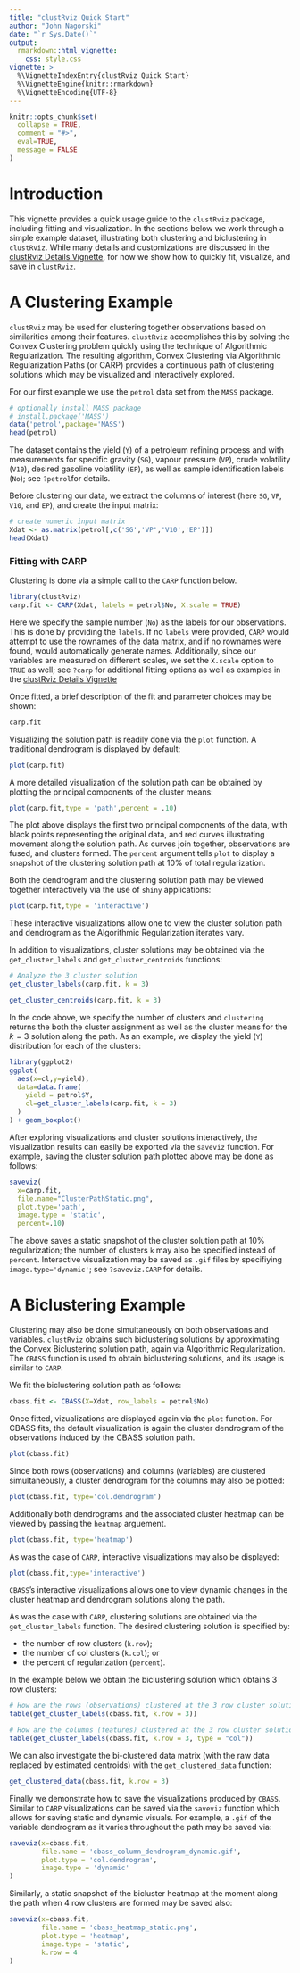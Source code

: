 ```yaml
---
title: "clustRviz Quick Start"
author: "John Nagorski"
date: "`r Sys.Date()`"
output: 
  rmarkdown::html_vignette:
    css: style.css
vignette: >
  %\VignetteIndexEntry{clustRviz Quick Start}
  %\VignetteEngine{knitr::rmarkdown}
  %\VignetteEncoding{UTF-8}
---
```


```r
knitr::opts_chunk$set(
  collapse = TRUE,
  comment = "#>",
  eval=TRUE,
  message = FALSE
)
```
\renewcommand{\vec}[1]{\boldsymbol{#1}}

# Introduction

This vignette provides a quick usage guide to the `clustRviz` package,
including fitting and visualization.
In the sections below we work through a simple example dataset,
illustrating both clustering and biclustering in `clustRviz`.
While many details and customizations are discussed in the
[clustRviz Details Vignette](clustRvizDetails.html),
for now we show how to quickly fit, visualize, and
save in `clustRviz`.

# A Clustering Example

`clustRviz` may be used for clustering together observations based on
similarities among their features.
`clustRviz` accomplishes this by solving the Convex Clustering problem
quickly using the technique of Algorithmic Regularization.
The resulting algorithm, Convex Clustering via Algorithmic Regularization Paths
(or CARP) provides a continuous path of clustering solutions which may
be visualized and interactively explored.

For our first example we use the `petrol` data set from the `MASS` package.

```r
# optionally install MASS package
# install.package('MASS')
data('petrol',package='MASS')
head(petrol)
```

The dataset contains the yield (`Y`) of a petroleum refining process and
with measurements for specific gravity (`SG`), vapour pressure (`VP`),
crude volatility (`V10`),
desired gasoline volatility (`EP`), as well as sample
identification labels (`No`); see `?petrol`for details.

Before clustering our data, we extract the columns of interest
(here `SG`, `VP`, `V10`, and `EP`), and create the input matrix:

```r
# create numeric input matrix
Xdat <- as.matrix(petrol[,c('SG','VP','V10','EP')])
head(Xdat)
```

### Fitting with CARP

Clustering is done via a simple call to the `CARP` function below.

```r
library(clustRviz)
carp.fit <- CARP(Xdat, labels = petrol$No, X.scale = TRUE)
```

Here we specify the sample number (`No`) as the labels for our observations.
This is done by providing the `labels`. If no `labels` were provided, `CARP` would
attempt to use the rownames of the data matrix, and if no rownames were found, would
automatically generate names.
Additionally, since our variables are measured on different scales, we
set the `X.scale` option to `TRUE` as well; see `?carp` for additional
fitting options as well as examples in the
[clustRviz Details Vignette](clustRvizDetails.html)

Once fitted, a brief description of the fit and parameter choices may be shown:

```r
carp.fit
```

Visualizing the solution path is readily done via the `plot` function.
A traditional dendrogram is displayed by default:

```r
plot(carp.fit)
```

A more detailed visualization of the solution path can be obtained by
plotting the principal components of the cluster means:

```r
plot(carp.fit,type = 'path',percent = .10)
```

The plot above displays the first two principal components of the
data, with black points representing the original data, and red
curves illustrating movement along the solution path. As curves
join together, observations are fused, and clusters formed.
The `percent` argument tells `plot` to display a snapshot of the
clustering solution path at $10\%$ of total regularization.

Both the dendrogram and the clustering solution path may be
viewed together interactively via the use of `shiny` applications:

```r
plot(carp.fit,type = 'interactive')
```

These interactive visualizations allow one to view the cluster
solution path and dendrogram as the Algorithmic Regularization
iterates vary.

In addition to visualizations, cluster solutions may be obtained
via the `get_cluster_labels` and `get_cluster_centroids` functions:

```r
# Analyze the 3 cluster solution
get_cluster_labels(carp.fit, k = 3)

get_cluster_centroids(carp.fit, k = 3)
```

In the code above, we specify the number of clusters and `clustering`
returns the both the cluster assignment as well as the cluster means
for the $k=3$ solution along the path. As an example, we display the
yield (`Y`) distribution for each of the clusters:

```r
library(ggplot2)
ggplot(
  aes(x=cl,y=yield),
  data=data.frame(
    yield = petrol$Y,
    cl=get_cluster_labels(carp.fit, k = 3)
  )
) + geom_boxplot()
```

After exploring visualizations and cluster solutions interactively,
the visualization results can easily be exported via the `saveviz`
function. For example, saving the cluster solution path plotted
above may be done as follows:

```r
saveviz(
  x=carp.fit,
  file.name="ClusterPathStatic.png",
  plot.type='path',
  image.type = 'static',
  percent=.10)
```

The above saves a static snapshot of the cluster solution path 
at $10\%$ regularization; the number of clusters `k` may
also be specified instead of `percent`.
Interactive visualization may be saved as `.gif` files by
specifiying `image.type='dynamic'`; see `?saveviz.CARP` for
details.

# A Biclustering Example

Clustering may also be done simultaneously on both observations and
variables. `clustRviz` obtains such biclustering solutions by
approximating the Convex Biclustering solution path, again via
Algorithmic Regularization. The `CBASS` function is used to obtain
biclustering solutions, and its usage is similar to `CARP`.

We fit the biclustering solution path as follows:

```r
cbass.fit <- CBASS(X=Xdat, row_labels = petrol$No)
```

Once fitted, vizualizations are displayed again via the `plot` function.
For CBASS fits, the default visualization is again the cluster dendrogram
of the observations induced by the CBASS solution path.

```r
plot(cbass.fit)
```

Since both rows (observations) and columns (variables) are clustered simultaneously,
a cluster dendrogram for the columns may also be plotted:

```r
plot(cbass.fit, type='col.dendrogram')
```

Additionally both dendrograms and the associated cluster heatmap 
can be viewed by passing the `heatmap` arguement.

```r
plot(cbass.fit, type='heatmap')
```

As was the case of `CARP`, interactive visualizations may also be displayed:

```r
plot(cbass.fit,type='interactive')
```

`CBASS`'s interactive visualizations allows one to view dynamic changes in the
cluster heatmap and dendrogram solutions along the path.

As was the case with `CARP`, clustering solutions are obtained via the
`get_cluster_labels` function. The desired clustering solution is specified by:

- the number of row clusters (`k.row`);
- the number of col clusters (`k.col`); or
- the percent of regularization (`percent`).

In the example below we obtain the biclustering solution
which obtains $3$ row clusters:

```r
# How are the rows (observations) clustered at the 3 row cluster solution?
table(get_cluster_labels(cbass.fit, k.row = 3))

# How are the columns (features) clustered at the 3 row cluster solution?
table(get_cluster_labels(cbass.fit, k.row = 3, type = "col"))
```

We can also investigate the bi-clustered data matrix (with the raw data replaced
by estimated centroids) with the `get_clustered_data` function:

```r
get_clustered_data(cbass.fit, k.row = 3)
```

Finally we demonstrate how to save the visualizations
produced by `CBASS`. Similar to `CARP` visualizations
can be saved via the `saveviz` function which allows for saving
static and dynamic visuals. For example, a `.gif`
of the variable dendrogram as it varies throughout the
path may be saved via:

```r
saveviz(x=cbass.fit,
        file.name = 'cbass_column_dendrogram_dynamic.gif',
        plot.type = 'col.dendrogram',
        image.type = 'dynamic'
)
```

Similarly, a static snapshot of the bicluster heatmap at the moment
along the path when $4$ row clusters are formed may be
saved also:

```r
saveviz(x=cbass.fit,
        file.name = 'cbass_heatmap_static.png',
        plot.type = 'heatmap',
        image.type = 'static',
        k.row = 4
)
```
